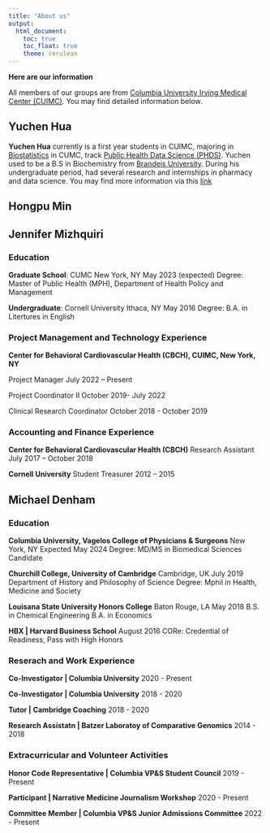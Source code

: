 ```yaml
---
title: "About us"
output:
  html_document:
    toc: true
    toc_float: true
    theme: cerulean
---
```


__Here are our information__

All members of our groups are from [Columbia University Irving Medical Center (CUIMC)](https://www.cuimc.columbia.edu/). 
You may find detailed information below.

## Yuchen Hua ##
__Yuchen Hua__ currently is a first year students in CUIMC, majoring in [Biostatistics](https://www.publichealth.columbia.edu/academics/departments/biostatistics) in CUMC, track [Public Health Data Science (PHDS)](https://www.publichealth.columbia.edu/academics/degrees/master-science/public-health-data-science). 
Yuchen used to be a B.S in Biochemistry from [Brandeis University](https://www.brandeis.edu/). During his undergraduate period, had several research and internships in pharmacy and data science.
You may find more information via this [link](Yuchen-Hua.html)



## Hongpu Min ##


## Jennifer Mizhquiri ##
### Education ###
__Graduate School__: CUMC                    New York, NY                  May 2023 (expected)
Degree: Master of Public Health (MPH),
Department of Health Policy and Management

__Undergraduate__: Cornell University       Ithaca, NY                    May 2016
Degree: B.A. in Litertures in English

### Project Management and Technology Experience ###
__Center for Behavioral Cardiovascular Health (CBCH),  CUIMC, New York, NY__

Project Manager                          July 2022 – Present

Project Coordinator II                    October 2019- July 2022

Clinical Research Coordinator             October 2018 - October 2019

### Accounting and Finance Experience ###
__Center for Behavioral Cardiovascular Health (CBCH)__
Research Assistant       July 2017 – October 2018

__Cornell University__
Student Treasurer         2012 – 2015



## Michael Denham ##
### Education ###
__Columbia University, Vagelos College of Physicians & Surgeons__ New York, NY Expected May 2024
  Degree: MD/MS in Biomedical Sciences Candidate

__Churchill College, University of Cambridge__  Cambridge, UK       July 2019
  Department of History and Philosophy of Science
  Degree: Mphil in Health, Medicine and Society
  
__Louisana State University Honors College__  Baton Rouge, LA       May 2018
  B.S. in Chemical Engineering
  B.A. in Economics
  
__HBX | Harvard Business School__             August 2016
  CORe: Credential of Readiness, Pass with High Honors
  
### Reserach and Work Experience ###
__Co-Investigator | Columbia University__                   2020 - Present


__Co-Investigator | Columbia University__                   2018 - 2020

__Tutor | Cambridge Coaching__                              2018 - 2020

__Research Assistatn | Batzer Laboratoy of Comparative Genomics__  2014 - 2018

### Extracurricular and Volunteer Activities ### 
__Honor Code Representative | Columbia VP&S Student Council__  2019 - Present

__Participant | Narrative Medicine Journalism Workshop__       2020 - Present

__Committee Member | Columbia VP&S Junior Admissions Committee__ 2022 - Present










